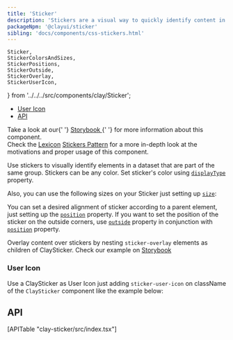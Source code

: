 ```yaml
---
title: 'Sticker'
description: 'Stickers are a visual way to quickly identify content in a different way than badges and labels.'
packageNpm: '@clayui/sticker'
sibling: 'docs/components/css-stickers.html'
---
```


	Sticker,
	StickerColorsAndSizes,
	StickerPositions,
	StickerOutside,
	StickerOverlay,
	StickerUserIcon,
} from '../../../src/components/clay/Sticker';

<div class="nav-toc-absolute">
<div class="nav-toc">

-   [User Icon](#user-icon)
-   [API](#api)

</div>
</div>

<div class="clay-site-alert alert alert-warning">
	Take a look at our{' '}
	<a href="https://storybook-clayui.netlify.com/?path=/story/claysticker--default">
		Storybook
	</a>{' '}
	for more information about this component.
</div>

<div class="clay-site-alert alert alert-info">
Check the <a href="https://liferay.design/lexicon/">Lexicon</a> <a href="https://liferay.design/lexicon/core-components/stickers/">Stickers Pattern</a> for a more in-depth look at the motivations and proper usage of this component.
</div>

Use stickers to visually identify elements in a dataset that are part of the same group. Stickers can be any color. Set sticker's color using [`displayType`](#api-displayType) property.

Also, you can use the following sizes on your Sticker just setting up [`size`](#api-size):

<StickerColorsAndSizes />

You can set a desired alignment of sticker according to a parent element, just setting up the [`position`](#api-position) property. If you want to set the position of the sticker on the outside corners, use [`outside`](#api-outside) property in conjunction with [`position`](#api-position) property.

Overlay content over stickers by nesting `sticker-overlay` elements as children of ClaySticker. Check our example on [Storybook](https://storybook-clayui.netlify.com/?path=/story/claysticker--overlay)

### User Icon

Use a ClaySticker as User Icon just adding `sticker-user-icon` on className of the `ClaySticker` component like the example below:

<StickerUserIcon />

## API

<div>[APITable "clay-sticker/src/index.tsx"]</div>
